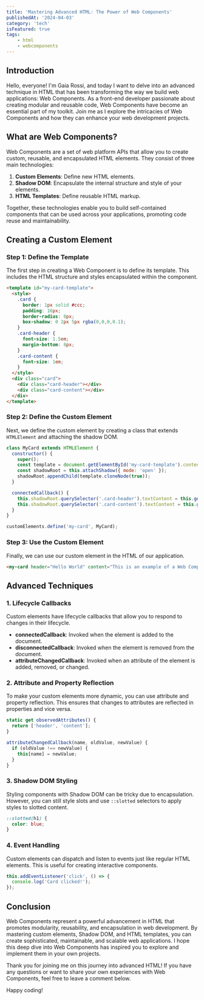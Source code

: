 ```yaml
---
title: 'Mastering Advanced HTML: The Power of Web Components'
publishedAt: '2024-04-03'
category: 'tech'
isFeatured: true
tags:
    - html
    - webcomponents
---
```


## Introduction

Hello, everyone! I'm Gaia Rossi, and today I want to delve into an advanced technique in HTML that has been transforming the way we build web applications: Web Components. As a front-end developer passionate about creating modular and reusable code, Web Components have become an essential part of my toolkit. Join me as I explore the intricacies of Web Components and how they can enhance your web development projects.

## What are Web Components?

Web Components are a set of web platform APIs that allow you to create custom, reusable, and encapsulated HTML elements. They consist of three main technologies:

1. **Custom Elements**: Define new HTML elements.
2. **Shadow DOM**: Encapsulate the internal structure and style of your elements.
3. **HTML Templates**: Define reusable HTML markup.

Together, these technologies enable you to build self-contained components that can be used across your applications, promoting code reuse and maintainability.

## Creating a Custom Element

### Step 1: Define the Template

The first step in creating a Web Component is to define its template. This includes the HTML structure and styles encapsulated within the component.

```html
<template id="my-card-template">
  <style>
    .card {
      border: 1px solid #ccc;
      padding: 16px;
      border-radius: 8px;
      box-shadow: 0 2px 5px rgba(0,0,0,0.1);
    }
    .card-header {
      font-size: 1.5em;
      margin-bottom: 8px;
    }
    .card-content {
      font-size: 1em;
    }
  </style>
  <div class="card">
    <div class="card-header"></div>
    <div class="card-content"></div>
  </div>
</template>
```

### Step 2: Define the Custom Element

Next, we define the custom element by creating a class that extends `HTMLElement` and attaching the shadow DOM.

```javascript
class MyCard extends HTMLElement {
  constructor() {
    super();
    const template = document.getElementById('my-card-template').content;
    const shadowRoot = this.attachShadow({ mode: 'open' });
    shadowRoot.appendChild(template.cloneNode(true));
  }

  connectedCallback() {
    this.shadowRoot.querySelector('.card-header').textContent = this.getAttribute('header');
    this.shadowRoot.querySelector('.card-content').textContent = this.getAttribute('content');
  }
}

customElements.define('my-card', MyCard);
```

### Step 3: Use the Custom Element

Finally, we can use our custom element in the HTML of our application.

```html
<my-card header="Hello World" content="This is an example of a Web Component."></my-card>
```

## Advanced Techniques

### 1. Lifecycle Callbacks

Custom elements have lifecycle callbacks that allow you to respond to changes in their lifecycle.

- **connectedCallback**: Invoked when the element is added to the document.
- **disconnectedCallback**: Invoked when the element is removed from the document.
- **attributeChangedCallback**: Invoked when an attribute of the element is added, removed, or changed.

### 2. Attribute and Property Reflection

To make your custom elements more dynamic, you can use attribute and property reflection. This ensures that changes to attributes are reflected in properties and vice versa.

```javascript
static get observedAttributes() {
  return ['header', 'content'];
}

attributeChangedCallback(name, oldValue, newValue) {
  if (oldValue !== newValue) {
    this[name] = newValue;
  }
}
```

### 3. Shadow DOM Styling

Styling components with Shadow DOM can be tricky due to encapsulation. However, you can still style slots and use `::slotted` selectors to apply styles to slotted content.

```css
::slotted(h1) {
  color: blue;
}
```

### 4. Event Handling

Custom elements can dispatch and listen to events just like regular HTML elements. This is useful for creating interactive components.

```javascript
this.addEventListener('click', () => {
  console.log('Card clicked!');
});
```

## Conclusion

Web Components represent a powerful advancement in HTML that promotes modularity, reusability, and encapsulation in web development. By mastering custom elements, Shadow DOM, and HTML templates, you can create sophisticated, maintainable, and scalable web applications. I hope this deep dive into Web Components has inspired you to explore and implement them in your own projects.

Thank you for joining me on this journey into advanced HTML! If you have any questions or want to share your own experiences with Web Components, feel free to leave a comment below.

Happy coding!
